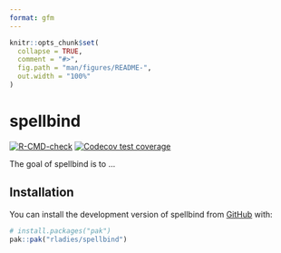 ```yaml
---
format: gfm
---
```


<!-- README.md is generated from README.Rmd. Please edit that file -->

```r
knitr::opts_chunk$set(
  collapse = TRUE,
  comment = "#>",
  fig.path = "man/figures/README-",
  out.width = "100%"
)
```

# spellbind

<!-- badges: start -->
[![R-CMD-check](https://github.com/rladies/spellbind/actions/workflows/R-CMD-check.yaml/badge.svg)](https://github.com/rladies/spellbind/actions/workflows/R-CMD-check.yaml)
[![Codecov test coverage](https://codecov.io/gh/rladies/spellbind/graph/badge.svg)](https://app.codecov.io/gh/rladies/spellbind)
<!-- badges: end -->

The goal of spellbind is to ...

## Installation

You can install the development version of spellbind from [GitHub](https://github.com/) with:

``` r
# install.packages("pak")
pak::pak("rladies/spellbind")
```
